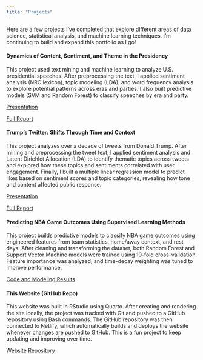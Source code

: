 ```yaml
---
title: "Projects"
---
```


Here are a few projects I've completed that explore different areas of data 
science, statistical analysis, and machine learning techniques. I'm continuing 
to build and expand this portfolio as I go!




#### Dynamics of Content, Sentiment, and Theme in the Presidency

This project used text mining and machine learning to analyze U.S. presidential 
speeches. After preprocessing the text, I applied sentiment analysis 
(NRC lexicon), topic modeling (LDA), and word frequency analysis to explore 
potential patterns across eras and parties. I also built predictive models 
(SVM and Random Forest) to classify speeches by era and party.

[Presentation](files/133 Final Project Slides.pdf)

[Full Report](files/405815712_stats133_finalProject.pdf)





#### Trump’s Twitter: Shifts Through Time and Context

This project analyzes over a decade of tweets from Donald Trump. After mining 
and preprocessing the tweet text, I applied sentiment analysis and Latent 
Dirichlet Allocation (LDA) to identify thematic topics across tweets and 
explored how these topics and sentiments correlated with user engagement. 
Finally, I built a multiple linear regression model to predict likes based on 
sentiment scores and topic categories, revealing how tone and content affected
public response.

[Presentation](files/Trump_Twitter_slides.pdf)

[Full Report](files/Trump_Twitter_report.pdf)





#### Predicting NBA Game Outcomes Using Supervised Learning Methods

This project builds predictive models to classify NBA game outcomes using 
engineered features from team statistics, home/away context, and rest days.
After cleaning and transforming the dataset, both Random Forest and Support 
Vector Machine models were trained using 10-fold cross-validation. Feature 
importance was analyzed, and time-decay weighting was tuned to improve 
performance.

[Code and Modeling Results](files/modified_stats101c_final_project.pdf)





#### This Website (GitHub Repo)

This website was built in RStudio using Quarto. After creating and rendering the 
site locally, the project was tracked with Git and pushed to a GitHub repository 
using Bash commands. The GitHub repository was then connected to Netlify, which 
automatically builds and deploys the website whenever changes are pushed to 
GitHub. This is a fun project to keep updating and improving over time. 

[Website Repository](https://github.com/aidanohlson/aidan-ohlson-site){target="_blank"}